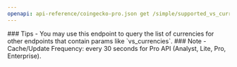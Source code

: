 ```yaml
---
openapi: api-reference/coingecko-pro.json get /simple/supported_vs_currencies
---
```


<Tip>
### Tips
- You may use this endpoint to query the list of currencies for other endpoints that contain params like `vs_currencies`.
</Tip>

<Note>
### Note
- Cache/Update Frequency: every 30 seconds for Pro API (Analyst, Lite, Pro, Enterprise).
</Note>
